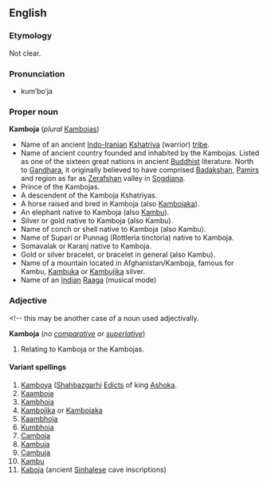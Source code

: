 {{wikipedia}}

==English==
===Etymology===
Not clear.

===Pronunciation===
*kum’bo’ja

===Proper noun===
'''Kamboja'''  (''plural''  [[Kambojas]])

* Name of an ancient [[Indo-Iranian]] [[Kshatriya]] (warrior) [[tribe]]. 
* Name of ancient country founded and inhabited by the Kambojas. Listed as one of the sixteen great nations in ancient [[Buddhist]] literature. North to [[Gandhara]], it originally believed to have comprised [[Badakshan]], [[Pamir]]s and region as far as [[Zerafshan]] valley in [[Sogdiana]].
* Prince of the Kambojas. 
* A descendent of the Kamboja Kshatriyas.
* A horse raised and bred in Kamboja (also [[Kambojaka]]).
* An elephant native to Kamboja  (also [[Kambu]]).
* Silver or gold native to Kamboja (also Kambu).
* Name of conch or shell native to Kamboja (also Kambu).
* Name of Supari or Punnag  (Rottleria tinctoria) native to Kamboja.
* Somavalak or Karanj native to Kamboja.
* Gold or silver bracelet, or bracelet in general (also Kambu).
* Name of a mountain located in Afghanistan/Kamboja, famous for Kambu, [[Kambuka]] or [[Kambujika]] silver.
* Name of an [[India]]n [[Raaga]] (musical mode)

===Adjective===<!-- this may be another case of a noun used adjectivally. 

'''Kamboja''' (''no [[comparative]] or [[superlative]]'')

# Relating to Kamboja or the Kambojas.

====Variant spellings====
#[[Kamboya]]   ([[Shahbazgarhi]] [[Edicts]] of king [[Ashoka]].
#[[Kaamboja]]
#[[Kambhoja]]
#[[Kambojika]] or [[Kambojaka]]
#[[Kaambhoja]]
#[[Kumbhoja]]
#[[Camboja]]
#[[Kambuja]]
#[[Cambuja]]
#[[Kambu]]
#[[Kaboja]]  (ancient [[Sinhalese]] cave inscriptions)